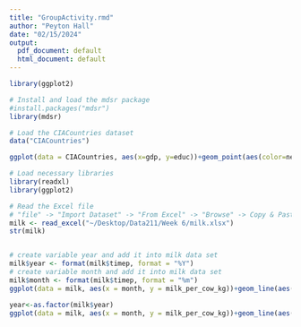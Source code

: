 ```yaml
---
title: "GroupActivity.rmd"
author: "Peyton Hall"
date: "02/15/2024"
output:
  pdf_document: default
  html_document: default
---
```


```r
library(ggplot2)

# Install and load the mdsr package
#install.packages("mdsr")
library(mdsr)

# Load the CIACountries dataset
data("CIACountries")

ggplot(data = CIACountries, aes(x=gdp, y=educ))+geom_point(aes(color=net_users, size=roadways))+xlim(c(0, 5000))+ylim(c(1,10))+geom_smooth(method = "lm", linetype="dotted", color="blue", se=FALSE)

```

```r
# Load necessary libraries
library(readxl)
library(ggplot2)

# Read the Excel file
# "file" -> "Import Dataset" -> "From Excel" -> "Browse" -> Copy & Paste path:
milk <- read_excel("~/Desktop/Data211/Week 6/milk.xlsx")
str(milk)


# create variable year and add it into milk data set
milk$year <- format(milk$timep, format = "%Y") 
# create variable month and add it into milk data set
milk$month <- format(milk$timep, format = "%m")
ggplot(data = milk, aes(x = month, y = milk_per_cow_kg))+geom_line(aes(group=year,color=year))

year<-as.factor(milk$year)
ggplot(data = milk, aes(x = month, y = milk_per_cow_kg))+geom_line(aes(group=year,color=year))+scale_x_discrete(labels = c("Jan", "Feb", "Mar", "Apr", "May", "Jun", "Jul", "Aug", "Sep", "Oct", "Nov", "Dec"))
```

